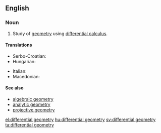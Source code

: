 ==English==
{{rfc-auto}}
{{wikipedia}}

===Noun===
{{en-noun|-}}

# {{geometry}} Study of [[geometry]] using [[differential calculus]].

====Translations====
{{trans-top|differential geometry}}
* Serbo-Croatian: {{t|sh|diferencijalna geometrija|f}}
* Hungarian: {{t-|hu|differenciálgeometria}}
{{trans-mid}}
* Italian: {{t-|it|geometria differenziale|f}}
* Macedonian: {{t-|mk|диференцијална геометрија|f|tr=diferencijálna geométrija}}
{{trans-bottom}}

====See also====
* [[algebraic geometry]]
* [[analytic geometry]]
* [[projective geometry]]

[[el:differential geometry]]
[[hu:differential geometry]]
[[sv:differential geometry]]
[[ta:differential geometry]]